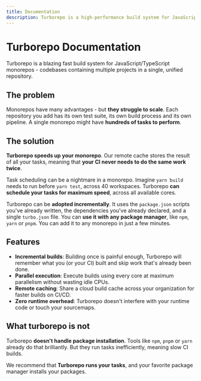 ```yaml
---
title: Documentation
description: Turborepo is a high-performance build system for JavaScript and TypeScript codebases.
---
```



# Turborepo Documentation

<Features page="docs" detailed={false} />

Turborepo is a blazing fast build system for JavaScript/TypeScript monorepos - codebases containing multiple projects in a single, unified repository.

## The problem

Monorepos have many advantages - but **they struggle to scale**. Each repository you add has its own test suite, its own build process and its own pipeline. A single monorepo might have **hundreds of tasks to perform**.

## The solution

**Turborepo speeds up your monorepo**. Our remote cache stores the result of all your tasks, meaning that **your CI never needs to do the same work twice**.

Task scheduling can be a nightmare in a monorepo. Imagine `yarn build` needs to run before `yarn test`, across 40 workspaces. Turborepo **can schedule your tasks for maximum speed**, across all available cores.

Turborepo can be **adopted incrementally**. It uses the `package.json` scripts you've already written, the dependencies you've already declared, and a single `turbo.json` file. You can **use it with any package manager**, like `npm`, `yarn` or `pnpm`. You can add it to any monorepo in just a few minutes.

## Features

- **Incremental builds**: Building once is painful enough, Turborepo will remember what you (or your CI) built and skip work that's already been done.
- **Parallel execution**: Execute builds using every core at maximum parallelism without wasting idle CPUs.
- **Remote caching**: Share a cloud build cache across your organization for faster builds on CI/CD.
- **Zero runtime overhead**: Turborepo doesn't interfere with your runtime code or touch your sourcemaps.

## What turborepo is not

Turborepo **doesn't handle package installation**. Tools like `npm`, `pnpm` or `yarn` already do that brilliantly. But they run tasks inefficiently, meaning slow CI builds.

We recommend that **Turborepo runs your tasks**, and your favorite package manager installs your packages.
